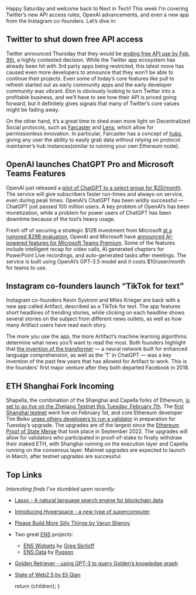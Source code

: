 
<ArticleMetaTags 
  title="Next in Tech - Feb. 4, 2023" 
  description="Next in Tech - Feb. 4, 2023"
  slug="next-in-tech-feb-4-2023"
  image="https://res.cloudinary.com/dz3c2rl2o/image/upload/v1704142854/media/NextInTechFeb42023.png"
/>

Happy Saturday and welcome back to Next in Tech! This week I’m covering Twitter’s new API access rules, OpenAI advancements, and even a new app from the Instagram co-founders. Let’s dive in:

## Twitter to shut down free API access

Twitter announced Thursday that they would be [ending free API use by Feb. 9th](https://twitter.com/TwitterDev/status/1621026986784337922), a highly contested decision. While the Twitter app ecosystem has already been hit with 3rd party apps being restricted, this latest move has caused even more developers to announce that they won’t be able to continue their projects. Even some of today’s core features like pull to refresh started out as early community apps and the early developer community was vibrant. Elon is obviously looking to turn Twitter into a profitable business, and we’ll have to see how their API is priced going forward, but it definitely gives signals that many of Twitter’s core values might be fading away.

On the other hand, it’s a great time to shed even more light on Decentralized Social protocols, such as [Farcaster](https://farcaster.xyz/) and [Lens](https://www.lens.xyz/), which allow for permissionless innovation. In particular, Farcaster has a concept of [hubs](https://github.com/farcasterxyz/protocol#4-hubs), giving any user the ability to easily grab data without relying on protocol maintainer’s hub instances(similar to running your own Ethereum node).

## OpenAI launches ChatGPT Pro and Microsoft Teams Features

OpenAI just released a [pilot of ChatGPT to a select group for $20/month](https://openai.com/blog/chatgpt-plus/). The service will give subscribers faster run-times and always-on service, even during peak times. OpenAI’s ChatGPT has been wildly successful — ChatGPT just passed 100 million users. A key problem of OpenAI’s has been monetization, while a problem for power users of ChatGPT has been downtime because of the tool’s heavy usage.

Fresh off of securing a strategic $12B investment from Microsoft [at a rumored $29B evaluation](https://www.wsj.com/articles/chatgpt-creator-openai-is-in-talks-for-tender-offer-that-would-value-it-at-29-billion-11672949279), OpenAI and Microsoft have [announced AI-powered features for Microsoft Teams Premium](https://www.microsoft.com/en-us/microsoft-365/blog/2023/02/01/microsoft-teams-premium-cut-costs-and-add-ai-powered-productivity/). Some of the features include intelligent recap for video calls, AI generated chapters for PowerPoint Live recordings, and auto-generated tasks after meetings. The service is built using OpenAI’s GPT-3.5 model and it costs $10/user/month for teams to use.

## Instagram co-founders launch “TikTok for text”

Instagram co-founders Kevin Systrom and Miles Krieger are back with a new app called Artifact, described as a TikTok for text. The app features short headlines of trending stories, while clicking on each headline shows several stories on the subject from different news outlets, as well as how many Artifact users have read each story.

<CldImage src="media/ArtifactScreenshot.png" alt="Artifact Screenshot" width="250" height="250" className="p-2 pt-0" />

The more you use the app, the more Artifact’s machine learning algorithms determine what news you’ll want to read the most. Both founders highlight that [the invention of the transformer](https://ai.googleblog.com/2017/08/transformer-novel-neural-network.html) — a neural network built for enhanced language comprehension, as well as the ‘T’ in ChatGPT — was a key invention of the past few years that has allowed for Artifact to work. This is the founders’ first major venture after they both departed Facebook in 2018.

## ETH Shanghai Fork Incoming

Shapella, the combination of the Shanghai and Capella forks of Ethereum, [is set to go live on the Zhejiang Testnet this Tuesday, February 7th](https://www.galaxy.com/research/insights/ethereum-all-core-developers-execution-call-154/). The [first Shanghai testnet](https://zhejiang.ethpandaops.io/) went live on February 1st, and core Ethereum developer Tim Beiko [urges others developers to run a validator](https://twitter.com/TimBeiko/status/1621210361704886273) in preparation for Tuesday’s upgrade. The upgrades are of the largest since the [Ethereum Proof of State Merge](https://ethereum.org/en/upgrades/merge/) that took place in September 2022. The upgrades will allow for validators who participated in proof-of-stake to finally withdraw their staked ETH, with Shanghai running on the execution layer and Capella running on the consensus layer. Mainnet upgrades are expected to launch in March, after testnet upgrades are successful.

## Top Links

_Interesting finds I’ve stumbled upon recently:_

- [Lasso - A natural language search engine for blockchain data](https://lasso.gg/)
- [Introducing Hyperspace - a new type of supercomputer](https://mirror.xyz/0xdC5d2d95CD48865b9d8d9b44827A4a85a65f2970/Rg1ietH8lFbzS3wwl6bnfOCdOoXvKMm3yZGFzSLc6EY)
- [Please Build More Silly Things by Varun Shenoy](https://varunshenoy.substack.com/p/please-build-more-silly-things)
- Two great [ENS](https://ens.app/) projects:
	- [ENS Widgets](http://enswidgets.xyz/) by [Greg Skriloff](https://twitter.com/gregskril)
	- [ENS Data](https://ensdata.net/?1) by [Pugson](https://twitter.com/pugson)
- [Golden Retriever - using GPT-3 to query Golden’s knowledge graph](https://golden.com/ai)
- [State of Web2.5 by Eli Qian](https://eliqian.substack.com/p/web25)

  return <MdxLayout>{children}</MdxLayout>;
}